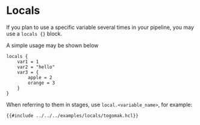 # Locals

If you plan to use a specific variable several times in your pipeline, you may use 
a `locals {}` block. 

A simple usage may be shown below


```hcl
locals {
    var1 = 1
    var2 = "hello"
    var3 = {
        apple = 2
        orange = 3
    }
}
```

When referring to them in stages, use `local.<variable_name>`, for example:
```hcl 
{{#include ../../../examples/locals/togomak.hcl}}
```
